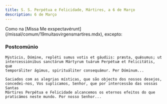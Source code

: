 ```yaml
---
title: S. S. Perpétua e Felicidade, Mártires, a 6 de Março
description: 6 de Março
---
```


<aside>
  Como na [Missa Me exspectavérunt](/missal/comum/19muitasvirgensmartires.mdx),
  excepto:
</aside>

### Postcomúnio

<div class="side-by-side not-content">

    Mýsticis, Dómine, repléti sumus votis et gáudiis: præsta, quǽsumus; ut
    intercessiónibus sanctárum Mártyrum tuárum Perpétuæ et Felicitátis, quæ
    temporáliter ágimus, spirituáliter consequámur. Per Dóminum...

    Saciados com as alegrias místicas, que são objecto dos nossos desejos,
    concedei-nos, Vos suplicamos, Senhor, que por intercessão das vossas Santas
    Mártires Perpétua e Felicidade alcancemos os eternos efeitos do que
    praticámos neste mundo. Por nosso Senhor...

</div>
